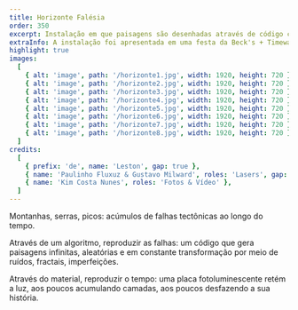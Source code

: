 ```yaml
---
title: Horizonte Falésia
order: 350
excerpt: Instalação em que paisagens são desenhadas através de código com um laser em uma placa fotoluminescente, retendo a luz e o desenho que aos poucos se desfaz.
extraInfo: A instalação foi apresentada em uma festa da Beck's + Timewarp em 2022.
highlight: true
images:
  [
    { alt: 'image', path: '/horizonte1.jpg', width: 1920, height: 720 },
    { alt: 'image', path: '/horizonte2.jpg', width: 1920, height: 720 },
    { alt: 'image', path: '/horizonte3.jpg', width: 1920, height: 720 },
    { alt: 'image', path: '/horizonte4.jpg', width: 1920, height: 720 },
    { alt: 'image', path: '/horizonte5.jpg', width: 1920, height: 720 },
    { alt: 'image', path: '/horizonte6.jpg', width: 1920, height: 720 },
    { alt: 'image', path: '/horizonte7.jpg', width: 1920, height: 720 },
    { alt: 'image', path: '/horizonte8.jpg', width: 1920, height: 720 },
  ]
credits:
  [
    { prefix: 'de', name: 'Leston', gap: true },
    { name: 'Paulinho Fluxuz & Gustavo Milward', roles: 'Lasers', gap: true },
    { name: 'Kim Costa Nunes', roles: 'Fotos & Vídeo' },
  ]
---
```

Montanhas, serras, picos: acúmulos de falhas tectônicas ao longo do tempo.

Através de um algoritmo, reproduzir as falhas: um código que gera paisagens infinitas, aleatórias e em constante transformação por meio de ruídos, fractais, imperfeições.

Através do material, reproduzir o tempo: uma placa fotoluminescente retém a luz, aos poucos acumulando camadas, aos poucos desfazendo a sua história.
